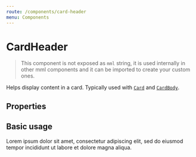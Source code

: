 ```yaml
---
route: /components/card-header
menu: Components
---
```



# CardHeader

> This component is not exposed as `mml` string, it is used internally in other mml components and it can be imported to create your custom ones.

Helps display content in a card. Typically used with [`Card`](/components/card) and [`CardBody`](/components/card-body).

## Properties

<Props of={CardHeader} />

## Basic usage

<Playground>
  <Card>
    <CardHeader icon="book" text="Book title"/>
    <CardBody>
      Lorem ipsum dolor sit amet, consectetur adipiscing elit, sed do eiusmod tempor incididunt ut labore et dolore magna aliqua.
    </CardBody>
  </Card>
</Playground>
